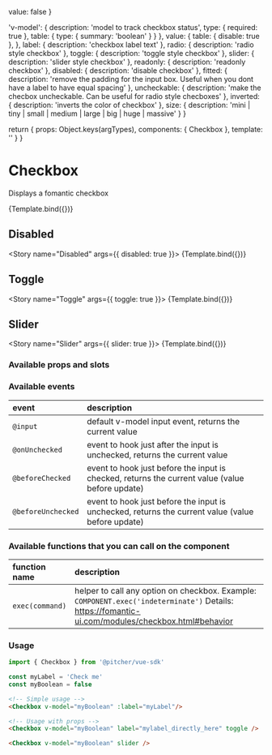 

<!-- Story args -->
<!-- https://storybook.js.org/docs/react/writing-stories/args -->
  value: false
}

<!-- https://storybook.js.org/docs/react/api/argtypes -->
  'v-model': {
    description: 'model to track checkbox status',
    type: { required: true },
    table: {
      type: { summary: 'boolean' }
    }
  },
  value: {
    table: { 
        disable: true
    },
  },
  label: {
    description: 'checkbox label text'
  },
  radio: {
    description: 'radio style checkbox'
  },
  toggle: {
    description: 'toggle style checkbox'
  },
  slider: {
    description: 'slider style checkbox'
  },
  readonly: {
    description: 'readonly checkbox'
  },
  disabled: {
    description: 'disable checkbox'
  },
  fitted: {
    description: 'remove the padding for the input box. Useful when you dont have a label to have equal spacing'
  },
  uncheckable: {
    description: 'make the checbox uncheckable. Can be useful for radio style checboxes'
  },
  inverted: {
    description: 'inverts the color of checkbox'
  },
  size: {
    description: 'mini | tiny | small | medium | large | big | huge | massive'
  }
}

<!-- Named exports of stories here -->
  return {
    props: Object.keys(argTypes),
    components: { Checkbox },
    template: '<Checkbox v-bind="$props" />'
  }
} 

<!-- Define story settings here -->
<Meta 
  title="Components/Checkbox"
  component={Checkbox}
  argTypes={argTypes}
  args={args}
/>

# Checkbox
Displays a fomantic checkbox

<Story name="Default">
  {Template.bind({})}
</Story>

## Disabled
<Story name="Disabled" args={{ disabled: true }}>
  {Template.bind({})}
</Story>

## Toggle
<Story name="Toggle" args={{ toggle: true }}>
  {Template.bind({})}
</Story>

## Slider
<Story name="Slider" args={{ slider: true }}>
  {Template.bind({})}
</Story>

### Available props and slots
<!-- https://storybook.js.org/docs/react/writing-docs/doc-blocks#customizing -->
<ArgsTable story="Default" />

### Available events
| event | description |
| :--- | :--- |
| `@input` | default v-model input event, returns the current value
| `@onUnchecked` | event to hook just after the input is unchecked, returns the current value
| `@beforeChecked` | event to hook just before the input is checked, returns the current value (value before update)
| `@beforeUnchecked` | event to hook just before the input is unchecked, returns the current value (value before update)

### Available functions that you can call on the component
| function name | description |
| :--- | :--- |
| `exec(command)` | helper to call any option on checkbox. Example: `COMPONENT.exec('indeterminate')` Details: https://fomantic-ui.com/modules/checkbox.html#behavior

### Usage
```javascript
import { Checkbox } from '@pitcher/vue-sdk'

const myLabel = 'Check me'
const myBoolean = false
```

```html
<!-- Simple usage -->
<Checkbox v-model="myBoolean" :label="myLabel"/>

<!-- Usage with props -->
<Checkbox v-model="myBoolean" label="mylabel_directly_here" toggle />

<Checkbox v-model="myBoolean" slider />
```
